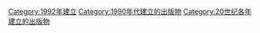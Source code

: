 {{Cat topic in year| topic=建立的出版物| year=1992}}

[[Category:1992年建立|Category:1992年建立]]
[[Category:1990年代建立的出版物|Category:1990年代建立的出版物]]
[[Category:20世纪各年建立的出版物|Category:20世纪各年建立的出版物]]